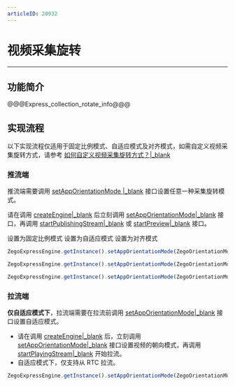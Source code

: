 ```yaml
---
articleID: 20932
---
```

# 视频采集旋转

- - -

## 功能简介

@@@Express_collection_rotate_info@@@

## 实现流程

<div class="mk-warning">

以下实现流程仅适用于固定比例模式、自适应模式及对齐模式，如需自定义视频采集旋转方式，请参考 [如何自定义视频采集旋转方式？\|_blank](http://doc-zh.zego.im/faq/express_video_capture_rotation?product=ExpressVideo&platform=android)

</div>

### 推流端

推流端需要调用 [setAppOrientationMode \|_blank](/unique-api/express-video-sdk/zh/ets_ohos/classes/_zegoexpressengine_.zegoexpressengine.html#setapporientationmode) 接口设置任意一种采集旋转模式。

<div class="mk-warning">

请在调用 [createEngine\|_blank](/unique-api/express-video-sdk/zh/ets_ohos/classes/_zegoexpressengine_.zegoexpressengine.html#createengine) 后立刻调用 [setAppOrientationMode\|_blank](/unique-api/express-video-sdk/zh/ets_ohos/classes/_zegoexpressengine_.zegoexpressengine.html#setapporientationmode) 接口，再调用 [startPublishingStream\|_blank](/unique-api/express-video-sdk/zh/ets_ohos/classes/_zegoexpressengine_.zegoexpressengine.html#startpublishingstream) 或 [startPreview\|_blank](/unique-api/express-video-sdk/zh/ets_ohos/classes/_zegoexpressengine_.zegoexpressengine.html#startpreview) 接口。
 
</div>


<div class="multiple-select-codes">
    <div class="code-tabs hide-scrollbar">
      <div class="scroll-box">
        <span class="tab-item">
          <span>设置为固定比例模式</span>
        </span>
        <span class="tab-item">
          <span>设置为自适应模式</span>
        </span>
        <span class="tab-item">
          <span>设置为对齐模式</span>
        </span>
      </div>
    </div>

  <div class="code-list">
  
  ```ts
ZegoExpressEngine.getInstance().setAppOrientationMode(ZegoOrientationMode.FixedResolutionRatio);
  ```
  
  ```ts
ZegoExpressEngine.getInstance().setAppOrientationMode(ZegoOrientationMode.Adaption);
  ```
  
  ```ts
ZegoExpressEngine.getInstance().setAppOrientationMode(ZegoOrientationMode.Alignment);
  ```
  </div>
</div>

### 拉流端

**仅自适应模式下**，拉流端需要在拉流前调用 [setAppOrientationMode\|_blank](/unique-api/express-video-sdk/zh/ets_ohos/classes/_zegoexpressengine_.zegoexpressengine.html#setapporientationmode) 接口设置自适应模式。

<div class="mk-warning">


- 请在调用 [createEngine\|_blank](/unique-api/express-video-sdk/zh/ets_ohos/classes/_zegoexpressengine_.zegoexpressengine.html#createengine) 后，立刻调用 [setAppOrientationMode\|_blank](/unique-api/express-video-sdk/zh/ets_ohos/classes/_zegoexpressengine_.zegoexpressengine.html#setapporientationmode) 接口设置视频的朝向模式，再调用 [startPlayingStream\|_blank](/unique-api/express-video-sdk/zh/ets_ohos/classes/_zegoexpressengine_.zegoexpressengine.html#startplayingstream) 开始拉流。 
- 自适应模式下，仅支持从 RTC 拉流。
</div>

```ts
ZegoExpressEngine.getInstance().setAppOrientationMode(ZegoOrientationMode.Adaption);
```
